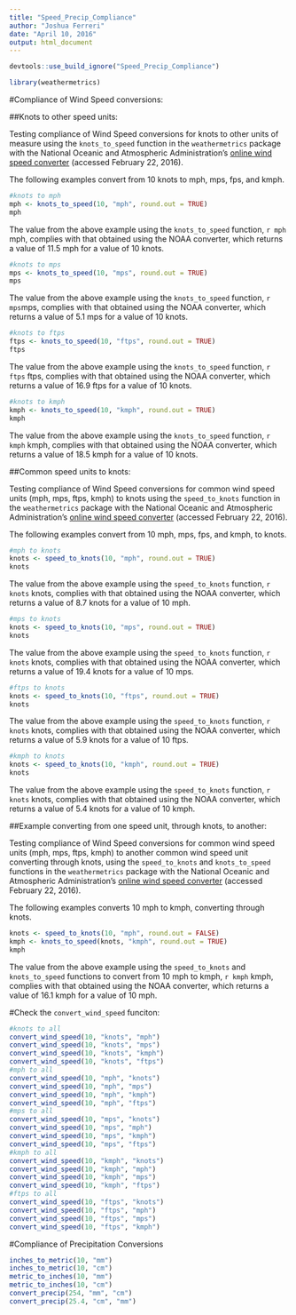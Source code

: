```yaml
---
title: "Speed_Precip_Compliance"
author: "Joshua Ferreri"
date: "April 10, 2016"
output: html_document
---
```


```r
devtools::use_build_ignore("Speed_Precip_Compliance")
```

```r
library(weathermetrics)
```

#Compliance of Wind Speed conversions:

##Knots to other speed units:

Testing compliance of Wind Speed conversions for knots to other units of measure using the `knots_to_speed` function in the `weathermetrics` package with the National Oceanic and Atmospheric Administration's [online wind speed converter](http://www.srh.noaa.gov/epz/?n=wxcalc_windconvert) (accessed February 22, 2016).

The following examples convert from 10 knots to mph, mps, fps, and kmph. 

```r
#knots to mph
mph <- knots_to_speed(10, "mph", round.out = TRUE)
mph
```

The value from the above example using the `knots_to_speed` function, `r mph` mph, complies with that obtained using the NOAA converter, which returns a value of 11.5 mph for a value of 10 knots.

```r
#knots to mps
mps <- knots_to_speed(10, "mps", round.out = TRUE)
mps
```

The value from the above example using the `knots_to_speed` function, `r mps`mps, complies with that obtained using the NOAA converter, which returns a value of 5.1 mps for a value of 10 knots.

```r
#knots to ftps
ftps <- knots_to_speed(10, "ftps", round.out = TRUE)
ftps
```

The value from the above example using the `knots_to_speed` function, `r ftps` ftps, complies with that obtained using the NOAA converter, which returns a value of 16.9 ftps for a value of 10 knots.

```r
#knots to kmph
kmph <- knots_to_speed(10, "kmph", round.out = TRUE)
kmph
```

The value from the above example using the `knots_to_speed` function, `r kmph` kmph, complies with that obtained using the NOAA converter, which returns a value of 18.5 kmph for a value of 10 knots.

##Common speed units to knots:

Testing compliance of Wind Speed conversions for common wind speed units (mph, mps, ftps, kmph) to knots using the `speed_to_knots` function in the `weathermetrics` package with the National Oceanic and Atmospheric Administration's [online wind speed converter](http://www.srh.noaa.gov/epz/?n=wxcalc_windconvert) (accessed February 22, 2016).

The following examples convert from 10 mph, mps, fps, and kmph, to knots. 

```r
#mph to knots
knots <- speed_to_knots(10, "mph", round.out = TRUE)
knots
```

The value from the above example using the `speed_to_knots` function, `r knots` knots, complies with that obtained using the NOAA converter, which returns a value of 8.7 knots for a value of 10 mph.

```r
#mps to knots
knots <- speed_to_knots(10, "mps", round.out = TRUE)
knots
```

The value from the above example using the `speed_to_knots` function, `r knots` knots, complies with that obtained using the NOAA converter, which returns a value of 19.4 knots for a value of 10 mps.

```r
#ftps to knots
knots <- speed_to_knots(10, "ftps", round.out = TRUE)
knots
```

The value from the above example using the `speed_to_knots` function, `r knots` knots, complies with that obtained using the NOAA converter, which returns a value of 5.9 knots for a value of 10 ftps.

```r
#kmph to knots
knots <- speed_to_knots(10, "kmph", round.out = TRUE)
knots
```

The value from the above example using the `speed_to_knots` function, `r knots` knots, complies with that obtained using the NOAA converter, which returns a value of 5.4 knots for a value of 10 kmph.

##Example converting from one speed unit, through knots, to another:

Testing compliance of Wind Speed conversions for common wind speed units (mph, mps, ftps, kmph) to another common wind speed unit converting through knots, using the `speed_to_knots` and `knots_to_speed` functions in the `weathermetrics` package with the National Oceanic and Atmospheric Administration's [online wind speed converter](http://www.srh.noaa.gov/epz/?n=wxcalc_windconvert) (accessed February 22, 2016).

The following examples converts 10 mph to kmph, converting through knots.

```r
knots <- speed_to_knots(10, "mph", round.out = FALSE)
kmph <- knots_to_speed(knots, "kmph", round.out = TRUE)
kmph
```

The value from the above example using the `speed_to_knots` and `knots_to_speed` functions to convert from 10 mph to kmph, `r kmph` kmph, complies with that obtained using the NOAA converter, which returns a value of 16.1 kmph for a value of 10 mph.

#Check the `convert_wind_speed` funciton:

```r
#knots to all
convert_wind_speed(10, "knots", "mph")
convert_wind_speed(10, "knots", "mps")
convert_wind_speed(10, "knots", "kmph")
convert_wind_speed(10, "knots", "ftps")
#mph to all
convert_wind_speed(10, "mph", "knots")
convert_wind_speed(10, "mph", "mps")
convert_wind_speed(10, "mph", "kmph")
convert_wind_speed(10, "mph", "ftps")
#mps to all
convert_wind_speed(10, "mps", "knots")
convert_wind_speed(10, "mps", "mph")
convert_wind_speed(10, "mps", "kmph")
convert_wind_speed(10, "mps", "ftps")
#kmph to all
convert_wind_speed(10, "kmph", "knots")
convert_wind_speed(10, "kmph", "mph")
convert_wind_speed(10, "kmph", "mps")
convert_wind_speed(10, "kmph", "ftps")
#ftps to all
convert_wind_speed(10, "ftps", "knots")
convert_wind_speed(10, "ftps", "mph")
convert_wind_speed(10, "ftps", "mps")
convert_wind_speed(10, "ftps", "kmph")
```

#Compliance of Precipitation Conversions
```r
inches_to_metric(10, "mm")
inches_to_metric(10, "cm")
metric_to_inches(10, "mm")
metric_to_inches(10, "cm")
convert_precip(254, "mm", "cm")
convert_precip(25.4, "cm", "mm")
```

